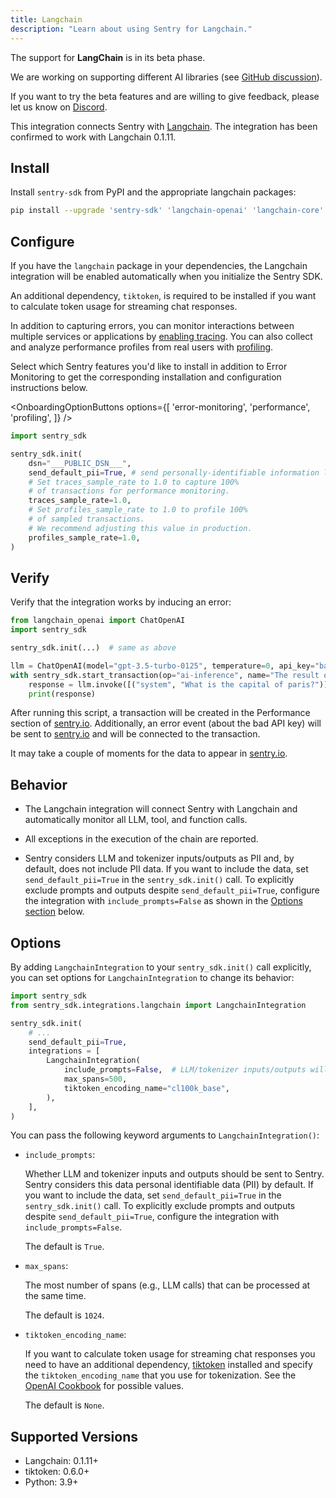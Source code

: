 ```yaml
---
title: Langchain
description: "Learn about using Sentry for Langchain."
---
```


<Alert level="info" title="Beta">

The support for **LangChain** is in its beta phase.

We are working on supporting different AI libraries (see [GitHub discussion](https://github.com/getsentry/sentry-python/discussions/3007)).

If you want to try the beta features and are willing to give feedback, please let us know on [Discord](https://discord.com/invite/Ww9hbqr).

</Alert>

This integration connects Sentry with [Langchain](https://github.com/langchain-ai/langchain).
The integration has been confirmed to work with Langchain 0.1.11.

## Install

Install `sentry-sdk` from PyPI and the appropriate langchain packages:

```bash
pip install --upgrade 'sentry-sdk' 'langchain-openai' 'langchain-core'
```

## Configure

If you have the `langchain` package in your dependencies, the Langchain integration will be enabled automatically when you initialize the Sentry SDK.

An additional dependency, `tiktoken`, is required to be installed if you want to calculate token usage for streaming chat responses.

<SignInNote />

In addition to capturing errors, you can monitor interactions between multiple services or applications by [enabling tracing](/concepts/key-terms/tracing/). You can also collect and analyze performance profiles from real users with [profiling](/product/explore/profiling/).

Select which Sentry features you'd like to install in addition to Error Monitoring to get the corresponding installation and configuration instructions below.

<OnboardingOptionButtons
  options={[
    'error-monitoring',
    'performance',
    'profiling',
  ]}
/>

```python {"onboardingOptions": {"performance": "6-8", "profiling": "9-12"}}
import sentry_sdk

sentry_sdk.init(
    dsn="___PUBLIC_DSN___",
    send_default_pii=True, # send personally-identifiable information like LLM responses to sentry
    # Set traces_sample_rate to 1.0 to capture 100%
    # of transactions for performance monitoring.
    traces_sample_rate=1.0,
    # Set profiles_sample_rate to 1.0 to profile 100%
    # of sampled transactions.
    # We recommend adjusting this value in production.
    profiles_sample_rate=1.0,
)
```

## Verify

Verify that the integration works by inducing an error:

```python
from langchain_openai import ChatOpenAI
import sentry_sdk

sentry_sdk.init(...)  # same as above

llm = ChatOpenAI(model="gpt-3.5-turbo-0125", temperature=0, api_key="bad API key")
with sentry_sdk.start_transaction(op="ai-inference", name="The result of the AI inference"):
    response = llm.invoke([("system", "What is the capital of paris?")])
    print(response)
```

After running this script, a transaction will be created in the Performance section of [sentry.io](https://sentry.io). Additionally, an error event (about the bad API key) will be sent to [sentry.io](https://sentry.io) and will be connected to the transaction.

It may take a couple of moments for the data to appear in [sentry.io](https://sentry.io).

## Behavior

- The Langchain integration will connect Sentry with Langchain and automatically monitor all LLM, tool, and function calls.

- All exceptions in the execution of the chain are reported.

- Sentry considers LLM and tokenizer inputs/outputs as PII and, by default, does not include PII data. If you want to include the data, set `send_default_pii=True` in the `sentry_sdk.init()` call. To explicitly exclude prompts and outputs despite `send_default_pii=True`, configure the integration with `include_prompts=False` as shown in the [Options section](#options) below.

## Options

By adding `LangchainIntegration` to your `sentry_sdk.init()` call explicitly, you can set options for `LangchainIntegration` to change its behavior:

```python
import sentry_sdk
from sentry_sdk.integrations.langchain import LangchainIntegration

sentry_sdk.init(
    # ...
    send_default_pii=True,
    integrations = [
        LangchainIntegration(
            include_prompts=False,  # LLM/tokenizer inputs/outputs will be not sent to Sentry, despite send_default_pii=True
            max_spans=500,
            tiktoken_encoding_name="cl100k_base",
        ),
    ],
)
```

You can pass the following keyword arguments to `LangchainIntegration()`:

- `include_prompts`:

  Whether LLM and tokenizer inputs and outputs should be sent to Sentry. Sentry considers this data personal identifiable data (PII) by default. If you want to include the data, set `send_default_pii=True` in the `sentry_sdk.init()` call. To explicitly exclude prompts and outputs despite `send_default_pii=True`, configure the integration with `include_prompts=False`.

  The default is `True`.

- `max_spans`:

  The most number of spans (e.g., LLM calls) that can be processed at the same time.

  The default is `1024`.

- `tiktoken_encoding_name`:

  If you want to calculate token usage for streaming chat responses you need to have an additional dependency, [tiktoken](https://pypi.org/project/tiktoken/) installed and specify the `tiktoken_encoding_name` that you use for tokenization. See the [OpenAI Cookbook](https://cookbook.openai.com/examples/how_to_count_tokens_with_tiktoken) for possible values.

  The default is `None`.


## Supported Versions

- Langchain: 0.1.11+
- tiktoken: 0.6.0+
- Python: 3.9+
